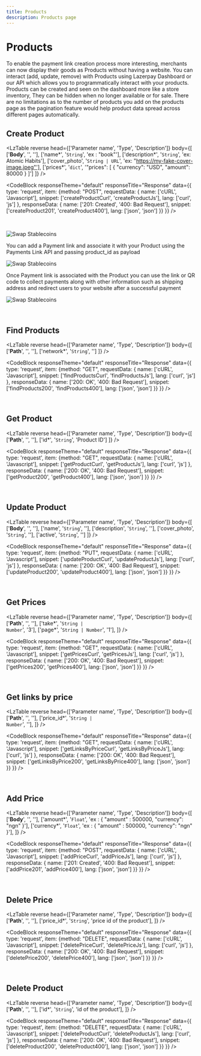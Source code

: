 ```yaml
---
title: Products
description: Products page
---
```


# Products

To enable the payment link creation process more interesting, merchants can now display their goods as Products without having a website.
<Divider className='max-w-100 mt-1 mb-8' />
You can interact (add, update, remove) with Products using Lazerpay Dashboard or our API which  allows you to programmatically interact with your products. 
Products can be created and seen on the dashboard more like a store inventory, They can be hidden when no longer available or for sale. There are no limitations as to the number of products you add on the products page as the pagination feature would help product data spread across different pages automatically. 

## Create Product

<LzTable reverse head={['Parameter name', 'Type', 'Description']} body={[
    ['<strong>Body</strong>', '', ''],
    ['name*', '<code>String</code>', 'ex : "book"'],
    ['description*', '<code>String</code>', 'ex: Atomic Habits'],
    ['cover_photo', '<code>String | URL</code>', 'ex: "https://my-fake-cover-image.jpeg"'],
    ['prices*', '<code>dict</code>', '"prices": [ { "currency": "USD", "amount": 80000 } ]']
]} />

<CodeBlock
    responseTheme="default"
    responseTitle="Response"
    data={{
        type: 'request',
        item: {method: "POST", requestData: {
            name: ['cURL', 'Javascript'], 
            snippet: ['createProductCurl', 'createProductJs'], 
            lang: ['curl', 'js']
        }, 
        responseData: {
            name: ['201: Created', '400: Bad Request'], 
            snippet: ['createProduct201', 'createProduct400'], 
            lang: ['json', 'json']
        }} 
    }}
/>

<br />

![Swap Stablecoins](/images/create-product.png)

<Alert>You can add a Payment link and associate it with your Product using the Payments Link API and passing product_id as payload </Alert>

![Swap Stablecoins](/images/link-information.png)

Once Payment link is associated with the Product you can use the link or QR code to collect payments along with other information such as shipping address and redirect users to your website after a successful payment

![Swap Stablecoins](/images/qr-preview.png)

<br />

## Find Products

<LzTable reverse head={['Parameter name', 'Type', 'Description']} body={[
    ['<strong>Path</strong>', '', ''],
    ['network*', '<code>String</code>', '']
]} />

<CodeBlock
    responseTheme="default"
    responseTitle="Response"
    data={{
        type: 'request',
        item: {method: "GET", requestData: {
            name: ['cURL', 'Javascript'], 
            snippet: ['findProductsCurl', 'findProductsJs'], 
            lang: ['curl', 'js']
        }, 
        responseData: {
            name: ['200: OK', '400: Bad Request'], 
            snippet: ['findProducts200', 'findProducts400'], 
            lang: ['json', 'json']
        }} 
    }}
/>

<br />

## Get Product

<LzTable reverse head={['Parameter name', 'Type', 'Description']} body={[
    ['<strong>Path</strong>', '', ''],
    ['id*', '<code>String</code>', 'Product ID']
]} />

<CodeBlock
    responseTheme="default"
    responseTitle="Response"
    data={{
        type: 'request',
        item: {method: "GET", requestData: {
            name: ['cURL', 'Javascript'], 
            snippet: ['getProductCurl', 'getProductJs'], 
            lang: ['curl', 'js']
        }, 
        responseData: {
            name: ['200: OK', '400: Bad Request'], 
            snippet: ['getProduct200', 'getProduct400'], 
            lang: ['json', 'json']
        }} 
    }}
/>

<br />

## Update Product

<LzTable reverse head={['Parameter name', 'Type', 'Description']} body={[
    ['<strong>Body</strong>', '', ''],
    ['name', '<code>String</code>', ''],
    ['description', '<code>String</code>', ''],
    ['cover_photo', '<code>String</code>', ''],
    ['active', '<code>String</code>', '']
]} />

<CodeBlock
    responseTheme="default"
    responseTitle="Response"
    data={{
        type: 'request',
        item: {method: "PUT", requestData: {
            name: ['cURL', 'Javascript'], 
            snippet: ['updateProductCurl', 'updateProductJs'], 
            lang: ['curl', 'js']
        }, 
        responseData: {
            name: ['200: OK', '400: Bad Request'], 
            snippet: ['updateProduct200', 'updateProduct400'], 
            lang: ['json', 'json']
        }} 
    }}
/>

<br />

## Get Prices

<LzTable reverse head={['Parameter name', 'Type', 'Description']} body={[
    ['<strong>Path</strong>', '', ''],
    ['take*', '<code>String | Number</code>', '3'],
    ['page*', '<code>String | Number</code>', '1'],
]} />

<CodeBlock
    responseTheme="default"
    responseTitle="Response"
    data={{
        type: 'request',
        item: {method: "GET", requestData: {
            name: ['cURL', 'Javascript'], 
            snippet: ['getPricesCurl', 'getPricesJs'], 
            lang: ['curl', 'js']
        }, 
        responseData: {
            name: ['200: OK', '400: Bad Request'], 
            snippet: ['getPrices200', 'getPrices400'], 
            lang: ['json', 'json']
        }} 
    }}
/>

<br />

## Get links by price

<LzTable reverse head={['Parameter name', 'Type', 'Description']} body={[
    ['<strong>Path</strong>', '', ''],
    ['price_id*', '<code>String | Number</code>', ''],
]} />

<CodeBlock
    responseTheme="default"
    responseTitle="Response"
    data={{
        type: 'request',
        item: {method: "GET", requestData: {
            name: ['cURL', 'Javascript'], 
            snippet: ['getLinksByPriceCurl', 'getLinksByPriceJs'], 
            lang: ['curl', 'js']
        }, 
        responseData: {
            name: ['200: OK', '400: Bad Request'], 
            snippet: ['getLinksByPrice200', 'getLinksByPrice400'], 
            lang: ['json', 'json']
        }} 
    }}
/>

<br />

## Add Price

<LzTable reverse head={['Parameter name', 'Type', 'Description']} body={[
    ['<strong>Body</strong>', '', ''],
    ['amount*', '<code>Float</code>', 'ex : { "amount" : 500000, "currency": "ngn" }'],
    ['currency*', '<code>Float</code>', 'ex : { "amount" : 500000, "currency": "ngn" }'],
]} />

<CodeBlock
    responseTheme="default"
    responseTitle="Response"
    data={{
        type: 'request',
        item: {method: "POST", requestData: {
            name: ['cURL', 'Javascript'], 
            snippet: ['addPriceCurl', 'addPriceJs'], 
            lang: ['curl', 'js']
        }, 
        responseData: {
            name: ['201: Created', '400: Bad Request'], 
            snippet: ['addPrice201', 'addPrice400'], 
            lang: ['json', 'json']
        }} 
    }}
/>

<br />

## Delete Price

<LzTable reverse head={['Parameter name', 'Type', 'Description']} body={[
    ['<strong>Path</strong>', '', ''],
    ['price_id*', '<code>String</code>', 'price id of the product'],
]} />

<CodeBlock
    responseTheme="default"
    responseTitle="Response"
    data={{
        type: 'request',
        item: {method: "DELETE", requestData: {
            name: ['cURL', 'Javascript'], 
            snippet: ['deletePriceCurl', 'deletePriceJs'], 
            lang: ['curl', 'js']
        }, 
        responseData: {
            name: ['200: OK', '400: Bad Request'], 
            snippet: ['deletePrice200', 'deletePrice400'], 
            lang: ['json', 'json']
        }} 
    }}
/>

<br />

## Delete Product

<LzTable reverse head={['Parameter name', 'Type', 'Description']} body={[
    ['<strong>Path</strong>', '', ''],
    ['id*', '<code>String</code>', 'id of the product'],
]} />

<CodeBlock
    responseTheme="default"
    responseTitle="Response"
    data={{
        type: 'request',
        item: {method: "DELETE", requestData: {
            name: ['cURL', 'Javascript'], 
            snippet: ['deleteProductCurl', 'deleteProductJs'], 
            lang: ['curl', 'js']
        }, 
        responseData: {
            name: ['200: OK', '400: Bad Request'], 
            snippet: ['deleteProduct200', 'deleteProduct400'], 
            lang: ['json', 'json']
        }} 
    }}
/>

<br />